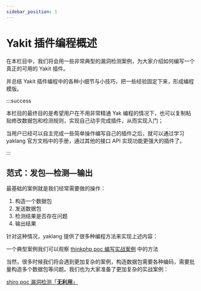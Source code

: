 ---
sidebar_position: 1
---

# Yakit 插件编程概述

在本栏目中，我们将会用一些非常典型的漏洞检测案例，为大家介绍如何编写一个真正的可用的 Yakit 插件。

并总结 Yakit 插件编程中的各种小细节与小技巧，把一些经验固定下来，形成编程模版。

:::success

本栏目的最终目的是希望用户在不用非常精通 Yak 编程的情况下，也可以复制粘贴修改数据包和检测规则，实现自己动手完成插件，从而实现入门；

当用户已经可以自主完成一些简单操作编写自己的插件之后，就可以通过学习 yaklang 官方文档中的手册，通过其他的接口 API 实现功能更强大的插件了。

:::

## 范式：发包—检测—输出

最基础的案例就是我们经常需要做的操作：

1. 构造一个数据包
1. 发送数据包
1. 检测结果是否存在问题
1. 输出结果

针对这种情况，yaklang 提供了很多种编程方法来实现上述内容：

一个典型案例我们可以观察 [thinkphp poc 编写实战案例](/products/article/best-practice/thinkphp-case) 中的方法

当然，很多时候我们将会遇到更加复杂的案例，构造数据包需要各种编码，需要批量构造多个数据包等问题。我们也为大家准备了更加复杂的实战案例：

[shiro poc 漏洞检测「**无利用**」](/products/article/best-practice/shiro-case)
